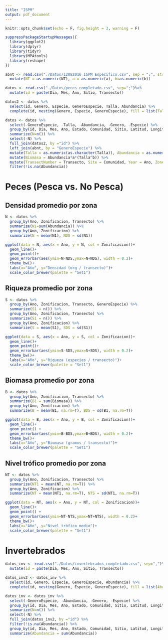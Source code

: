 ```yaml
---
title: "ISPM"
output: pdf_document
---
```


```r
knitr::opts_chunk$set(echo = F, fig.height = 3, warning = F)
```

```r

suppressPackageStartupMessages({
  library(ggplot2)
  library(dplyr)
  library(tidyr)
  library(MPAtools)
  library(reshape)
})

```

```r

abnt <- read.csv("./Datos/12082016 ISPM Especifico.csv", sep = ";", stringsAsFactors = F) %>%
  mutate(NT = as.numeric(NT), a = as.numeric(a), b=as.numeric(b))

datos <- read.csv("./Datos/peces_completado.csv", sep=";")%>%
  mutate(id = paste(Dia, Mes, Ano, Sitio, Transecto))

datos2 <- datos %>%
  select(id, Genero, Especie, GeneroEspecie, Talla, Abundancia) %>%
  complete(id, nesting(Genero, Especie, GeneroEspecie), fill = list(Talla = NA, Abundancia = 0))

datos <- datos %>%
  select(-GeneroEspecie, -Talla, -Abundancia, -Genero, -Especie) %>%
  group_by(id, Dia, Mes, Ano, Estado, Comunidad, Sitio, Latitud, Longitud, Habitat, Zonificacion, TipoProteccion, ANP, BuzoMonitor, HoraInicial, HoraFinal, ProfundidadInicial, ProfundidadFinal, Temperatura, Visibilidad, Corriente, Transecto) %>%
  summarize(N=n()) %>%
  select(-N) %>%
  full_join(datos2, by ="id") %>%
  left_join(abnt, by = "GeneroEspecie") %>%
  mutate(Talla = as.numeric(as.character(Talla)), Abundancia = as.numeric(as.character(Abundancia))) %>%
  mutate(Biomasa = Abundancia*a*(Talla^b)) %>%
  mutate(TransectNumber = Transecto, Site = Comunidad, Year = Ano, Zone = Zonificacion, SizeClass = Talla) %>%
  filter(!is.na(Abundancia))

```

# Peces (Pesca vs. No Pesca)

## Densidad promedio por zona

```r

N <- datos %>%
  group_by(Ano, Zonificacion, Transecto) %>%
  summarize(N1=sum(Abundancia)) %>%
  group_by(Ano, Zonificacion) %>%
  summarize(N = mean(N1), NDS = sd(N1))

ggplot(data = N, aes(x = Ano, y = N, col = Zonificacion))+
  geom_line()+
  geom_point()+
  geom_errorbar(aes(ymin=N-NDS,ymax=N+NDS), width = 0.2)+
  theme_bw()+
  labs(x="Año", y="Densidad (org / transecto)")+
  scale_color_brewer(palette = "Set1")

```

## Riqueza promedio por zona

```r

S <- datos %>%
  group_by(Ano, Zonificacion, Transecto, GeneroEspecie) %>%
  summarize(S1 = n()) %>%
  group_by(Ano, Zonificacion, Transecto) %>%
  summarize(S1 = n()) %>%
  group_by(Ano, Zonificacion) %>%
  summarize(S = mean(S1), SDS = sd(S1))

ggplot(data = S, aes(x = Ano, y = S, col = Zonificacion))+
  geom_line()+
  geom_point()+
  geom_errorbar(aes(ymin=S-SDS,ymax=S+SDS), width = 0.2)+
  theme_bw()+
  labs(x="Año", y="Riqueza (especies / transecto)")+
  scale_color_brewer(palette = "Set1")

```

## Biomasa promedio por zona

```r

B <- datos %>%
  group_by(Ano, Zonificacion, Transecto) %>%
  summarize(B1 = sum(Biomasa)) %>%
  group_by(Ano, Zonificacion) %>%
  summarize(B = mean(B1, na.rm=T), BDS = sd(B1, na.rm=T))

ggplot(data = B, aes(x = Ano, y = B, col = Zonificacion))+
  geom_line()+
  geom_point() +
  geom_errorbar(aes(ymin=B-BDS,ymax=B+BDS), width = 0.2)+
  theme_bw()+
  labs(x="Año", y="Biomasa (gramos / transecto)")+
  scale_color_brewer(palette = "Set1")

```

## Nivel trófico promedio por zona

```r

NT <- datos %>%
  group_by(Ano, Zonificacion, Transecto) %>%
  summarize(NT1 = mean(NT, na.rm=T)) %>%
  group_by(Ano, Zonificacion) %>%
  summarize(NT = mean(NT1, na.rm=T), NTS = sd(NT1, na.rm=T))

ggplot(data = NT, aes(x = Ano, y = NT, col = Zonificacion))+
  geom_line()+
  geom_point() +
  geom_errorbar(aes(ymin=NT-NTS,ymax=NT+NTS), width = 0.2)+
  theme_bw()+
  labs(x="Año", y="Nivel trófico medio")+
  scale_color_brewer(palette = "Set1")

```

\clearpage

# Invertebrados

```r

datos_inv <- read.csv("./Datos/invertebrados_completado.csv", sep=",")%>%
  mutate(id = paste(Dia, Mes, Ano, Sitio, Transecto))

datos_inv2 <- datos_inv %>%
  select(id, Genero, Especie, GeneroEspecie, Abundancia) %>%
  complete(id, nesting(Genero, Especie, GeneroEspecie), fill = list(Abundancia = 0))

datos_inv <- datos_inv %>%
  select(-GeneroEspecie, -Abundancia, -Genero, -Especie) %>%
  group_by(id, Dia, Mes, Ano, Estado, Comunidad, Sitio, Latitud, Longitud, Habitat, Zonificacion, TipoProteccion, ANP, BuzoMonitor, HoraInicial, HoraFinal, ProfundidadInicial, ProfundidadFinal, Temperatura, Visibilidad, Corriente, Transecto) %>%
  summarize(N=n()) %>%
  select(-N) %>%
  full_join(datos_inv2, by ="id") %>%
  filter(!is.na(Abundancia)) %>%
  group_by(id, Dia, Mes, Ano, Estado, Comunidad, Sitio, Latitud, Longitud, Habitat, Zonificacion, TipoProteccion, ANP, BuzoMonitor, HoraInicial, HoraFinal, ProfundidadInicial, ProfundidadFinal, Temperatura, Visibilidad, Corriente, Transecto, Genero, Especie, GeneroEspecie) %>%
  summarize(Abundancia = sum(Abundancia))

```

